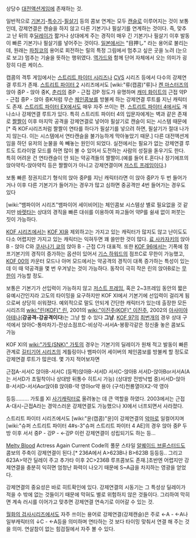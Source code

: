 상당수 [[대전액션게임]]에 존재하는 것.

일반적으로 [[기본기]]-[[특수기]]-[[필살기]] 등의 콤보 연계는 모두 [[캔슬]]로 이루어지는 것이 보통인데, 강제연결은 캔슬을 하지 않고 다른 기본기나 필살기를 연계하는 것이다. 즉, 맞추고 난 뒤의 후[[딜레이]]가 짧거나 상대에게 주는 경직이 매우 긴 기본기나 필살기 이후 발동이 빠른 기본기나 필살기를 넣어주는 것이다. [[일본]]에서는 "目押し" 라는 용어로 불리는데, 원래는 [[파칭코]]의 용어로 회전하는 릴의 특정 그림에서 멈추고 싶은 곳을 노려 (눈으로 보고) 멈추는 기술을 뜻하는 행위였다. [[역가드]]와 함께 단어 자체에서 오는 의미가 굉장히 다른 케이스.

캡콤의 격투 게임에서는 [[스트리트 파이터 시리즈]]나 [[CVS]] 시리즈 등에서 다수의 강제연결 루트가 존재. [[스트리트 파이터 2]] 시리즈에서도 [wiki:"류(캡콤)"류]나 [[켄 마스터즈]]의 앉아 중P - 앉아 중K, [[춘리]]의 중P - 근접 강P 정도가 유명하며 [[캐미 화이트]]의 근접 약P - 근접 중P - 앉아 중K처럼 무슨 [[체인콤보]]를 방불케 하는 강제연결 루트를 지닌 캐릭터도 존재. [[스트리트 파이터 EX]]에서도 매우 자주 쓰이는 편. [[스트리트 파이터 4]]에서도 개나소나 강제연결 루트가 있다. 특히 스트리트 파이터 4의 입문자에게는 벽과 같은 존재로 [[짤짤이]] 이후 마지막 공격을 강제연결로 넣어야 필살기로 캔슬이 되는 시스템 때문에[* 즉 KOF시리즈처럼 짤짤이 연타를 하다가 필살기를 넣으려 하면, 필살기가 절대 나가지 않는다. 이는 시스템에서 연타캔슬을 불가능하게 막아놓았기 때문.] 다른 대전액션게임을 하던 유저의 눈물을 쏙 빼놓는 원인이 되었다.
실전에서는 필요가 없는 강제연결 루트도 트라이얼 모드를 하면 많이 볼 수 있어서 도전하는 사람의 성질을 돋우기도 한다. 특히 어려운 건 연타캔슬이 안 되는 약공격들의 짤짤이.(예를 들어 E.혼다나 장기에프의 앉아약킥-앉아약킥 등은 짤짤이가 아니고 강제연결이며 [[저스트 프레임]]이다.) 

보통 빠른 정권지르기 형식의 앉아 중P를 지닌 캐릭터라면 이 앉아 중P가 두 번 들어가거나 이후 다른 기본기가 들어가는 경우가 많고 심하면 중공격만 4번 들어가는 경우도 있다

[wiki:"뱀파이어 시리즈"뱀파이어 세이비어]는 체인콤보 시스템상 별로 필요없을 것 같지만 [[바렛타]]는 상대의 경직을 빠른 대쉬를 이용하여 파고들어 약P를 쉴새 없이 퍼붓는 짓이 가능하다.

[[KOF 시리즈]]에서는 [[KOF XI]]을 제외하고는 가지고 있는 캐릭터가 많지도 않고 난이도도 다소 어렵지만 가지고 있는 캐릭터는 익혀두면 꽤 쓸만한 것이 많다. [[료 사카자키]]의 앉아 B - 앉아 C와 [[쿠사나기 쿄]]의 앉아 B - 근접 C가 대표적. 또한 [[KOF 96]]에서는 기폭에 점프기본기의 경직이 증가하는 옵션이 있어서 [[기스 하워드]]의 점프C로 무한이 가능했고, [[KOF 00]]의 카운터 모드나 아머 모드에서는 약공격의 경직이 대폭 증가하는 특성이 있는데 이 때 약공격을 몇 번 우겨넣는 것이 가능하다. 동작이 극히 작은 린의 앉아B로는 [[무한]]이 가능할 정도.

보통은 기본기가 선입력이 가능하지 않고 [[저스트 프레임]], 혹은 2~3프레임 동안의 짧은 유예시간인지라 고도의 타이밍을 요구하지만 KOF XI에서 기본기에 선입력이 걸리게 됨으로써 상당히 쉬워졌다. 예외적으로 말도 안되게 간단한 캐릭터가 있는데 출장한 모든 시리즈의 [[wiki:"린(KOF)" 린]], 2001의 [[wiki:"이진주(KOF)" 이진주]], 2002의 [[아사미야 아테나]]('''강공격-강공격이다''')는 그냥 할 수 있다 '''그냥'''. [[KOF 97]]의 [[최번개]]의 경우 상대 구석에서 앉아C-통마차기-잔상소점프C-비상각-서서A-봉황각같은 정신줄 놓은 콤보도 가능

KOF XI의 [[wiki:"가토(SNK)" 가토]]의 경우는 기본기의 딜레이가 원채 적고 발동이 빠른 관계로 [[길티기어 시리즈]]의 게틀링이나 뱀파이어 세이버의 체인콤보를 방불케 할 정도로 강제연결 루트가 많은데. 몇 가지 적어보자면

근접A-서서C
앉아B-서서C
(등짝)앉아B-서서D
서서C-앉아B
서서D-앉아Bor서서A(A는 서서D가 초밀착이나 상대방 뒤통수 히트시 가능)
(상대방 전방낙법 중)서서D-앉아B-서서D-서서Aor앉아B
앉아B-약 영아or약 용아
(구석)천룡열아X2-약 영아

등등……… 가토를 XI [[사기캐릭터]]로 올려놓는 데 큰 역할을 하였다. 2003에서는 근접A-대시-근접A라는 경악스러운 강제연결도 가능했으나 XI에서 너프되면서 사라졌다.


스트리트 파이터 시리즈에서도 [wiki:"윤(캡콤)"윤]이 강제연결의 [[악마]]로 일컬어지며 [wiki:"슈퍼 스트리트 파이터 4#s-3"슈퍼 스트리트 파이터 4 AE]의 경우 앉아 중P 두 방 이후 서서 중P - 강P - ←강P 이런 강제연결이 성립되기도 하는 등…

[[Melty Blood]] Actress Again Current Code의 풀문 스타일 [[알퀘이드 브륜스터드]]도 콤보의 주축이 강제연결이 된다.[* 236A에서 A>623B나 B>623B 등등등.. 그리고 623A>약간 딜레이 주고 추가타 이후 2C>236B 루프콤보도 존재.]초반엔 어렵지만 강제연결을 충분히 익히면 엄청난 화력이 나오기 때문에 S~A급을 차지하는 영광을 얻었다.

강제연결의 중요성은 바로 히트확인에 있다. 강제연결의 시동기는 그 특성상 딜레이가 적을 수 밖에 없는 것들이기 때문에 막혀도 별로 위험하지 않은 것들이다. 그리하여 막히면 계속 러시를 이어가고 맞추면 강제연결 연속기로 이어갈 수 있는 것.

[[월화의 검사]]시리즈에서도 자주 쓰이는 용어로 강제연결(강제캔슬)은 주로 ←A - ←A나 일부캐릭터의 ↓C - ←A등을 의미하며 연타하는 것 보다 타이밍 맞춰서 연결 해 주는 것을 의미. 연살참이 없는 힘검질에서 자주 볼 수 있다.


